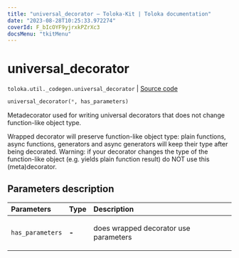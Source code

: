 ```yaml
---
title: "universal_decorator — Toloka-Kit | Toloka documentation"
date: "2023-08-28T10:25:33.972274"
coverId: F_bIcOYF9yjrxkPZrXc3
docsMenu: "tkitMenu"
---
```


# universal_decorator

`toloka.util._codegen.universal_decorator` | [Source code](https://github.com/Toloka/toloka-kit/blob/v1.2.1/src/util/_codegen.py#L62)

```python
universal_decorator(*, has_parameters)
```

Metadecorator used for writing universal decorators that does not change function-like object type.

Wrapped decorator will preserve function-like object type: plain functions, async functions, generators and
async generators will keep their type after being decorated. Warning: if your decorator changes the
type of the function-like object (e.g. yields plain function result) do NOT use this (meta)decorator.

## Parameters description

| Parameters | Type | Description |
| :----------| :----| :-----------|
`has_parameters`|**-**|<p>does wrapped decorator use parameters</p>